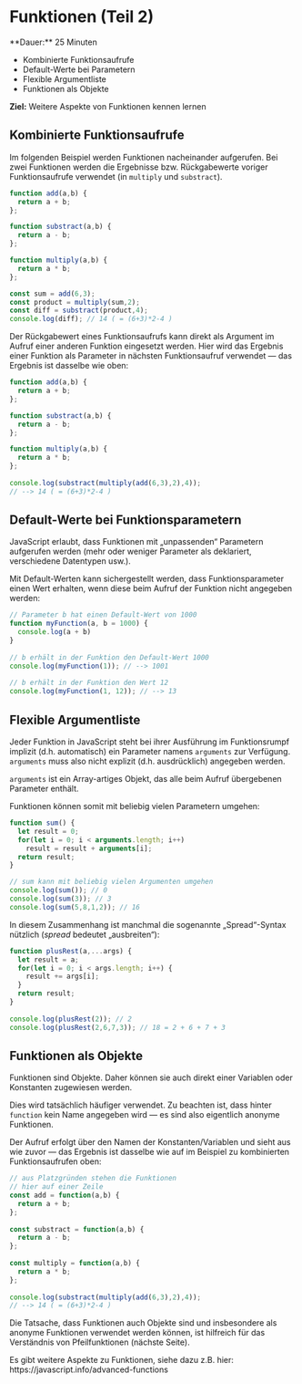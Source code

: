 
# Funktionen (Teil 2)

<Callout>
  **Dauer:** 25 Minuten

  - Kombinierte Funktionsaufrufe
  - Default-Werte bei Parametern
  - Flexible Argumentliste
  - Funktionen als Objekte
  
  **Ziel:** Weitere Aspekte von Funktionen kennen lernen
</Callout>

## Kombinierte Funktionsaufrufe

Im folgenden Beispiel werden Funktionen
nacheinander aufgerufen. Bei zwei Funktionen
werden die Ergebnisse bzw. Rückgabewerte
voriger Funktionsaufrufe verwendet (in `multiply` 
und `substract`).

```js
function add(a,b) {
  return a + b;
};

function substract(a,b) {
  return a - b;
};

function multiply(a,b) {
  return a * b;
};

const sum = add(6,3);
const product = multiply(sum,2);
const diff = substract(product,4);
console.log(diff); // 14 ( = (6+3)*2-4 )
```

Der Rückgabewert eines Funktionsaufrufs kann 
direkt als Argument im Aufruf einer anderen 
Funktion eingesetzt werden. Hier wird das Ergebnis 
einer Funktion als Parameter in nächsten 
Funktionsaufruf verwendet &mdash; das Ergebnis ist 
dasselbe wie oben:

```js
function add(a,b) {	
  return a + b;	
};

function substract(a,b) {	
  return a - b;	
};

function multiply(a,b) {	
  return a * b;
};
	
console.log(substract(multiply(add(6,3),2),4));
// --> 14 ( = (6+3)*2-4 )
```

## Default-Werte bei Funktionsparametern

JavaScript erlaubt, dass Funktionen mit „unpassenden“ 
Parametern aufgerufen werden (mehr oder weniger 
Parameter als deklariert, verschiedene Datentypen 
usw.).

Mit Default-Werten kann sichergestellt werden, dass 
Funktionsparameter einen Wert erhalten, wenn diese 
beim Aufruf der Funktion nicht angegeben werden:

```js
// Parameter b hat einen Default-Wert von 1000	
function myFunction(a, b = 1000) {
  console.log(a + b)
}
	
// b erhält in der Funktion den Default-Wert 1000
console.log(myFunction(1)); // --> 1001
 
// b erhält in der Funktion den Wert 12	
console.log(myFunction(1, 12)); // --> 13
```

## Flexible Argumentliste

Jeder Funktion in JavaScript steht bei ihrer 
Ausführung im Funktionsrumpf implizit (d.h. 
automatisch) ein Parameter namens `arguments` zur 
Verfügung. `arguments` muss also nicht explizit 
(d.h. ausdrücklich) angegeben werden.

`arguments` ist ein Array-artiges Objekt, das alle beim 
Aufruf übergebenen Parameter enthält.

Funktionen können somit mit beliebig vielen 
Parametern umgehen: 

```js
function sum() {
  let result = 0;	
  for(let i = 0; i < arguments.length; i++)
    result = result + arguments[i];
  return result;
}

// sum kann mit beliebig vielen Argumenten umgehen
console.log(sum()); // 0	
console.log(sum(3)); // 3
console.log(sum(5,8,1,2)); // 16
```

In diesem Zusammenhang ist manchmal die 
sogenannte „Spread“-Syntax nützlich (_spread_ 
bedeutet „ausbreiten“):

```js
function plusRest(a,...args) {	
  let result = a;	
  for(let i = 0; i < args.length; i++) {
    result += args[i];	
  }
  return result;	
}
	
console.log(plusRest(2)); // 2	
console.log(plusRest(2,6,7,3)); // 18 = 2 + 6 + 7 + 3
```

## Funktionen als Objekte

Funktionen sind Objekte. Daher können sie auch 
direkt einer Variablen oder Konstanten 
zugewiesen werden.

Dies wird tatsächlich häufiger verwendet. 
Zu beachten ist, dass hinter `function` kein Name 
angegeben wird &mdash; es sind also eigentlich 
anonyme Funktionen.

Der Aufruf erfolgt über den Namen der 
Konstanten/Variablen und sieht aus wie zuvor &mdash;
das Ergebnis ist dasselbe wie auf im Beispiel zu
kombinierten Funktionsaufrufen oben:

```js
// aus Platzgründen stehen die Funktionen 
// hier auf einer Zeile	
const add = function(a,b) { 
  return a + b; 
};
	
const substract = function(a,b) { 
  return a - b; 
};
		
const multiply = function(a,b) { 
  return a * b; 
};
	
console.log(substract(multiply(add(6,3),2),4));
// --> 14 ( = (6+3)*2-4 )
```

Die Tatsache, dass Funktionen auch Objekte 
sind und insbesondere als anonyme Funktionen
verwendet werden können, ist hilfreich für
das Verständnis von Pfeilfunktionen (nächste Seite).

<Callout type="info">
Es gibt weitere Aspekte zu Funktionen, siehe
dazu z.B. hier: 
https://javascript.info/advanced-functions
</Callout>